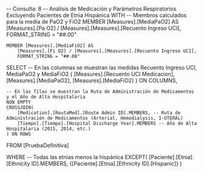 

-- Consulta: 8
--  Análisis de Medicación y Parámetros Respiratorios Excluyendo Pacientes de Etnia Hispánica
WITH 
    -- Miembros calculados para la media de PaO2 y FiO2
    MEMBER [Measures].[MediaPaO2] AS
        [Measures].[Pa O2] / [Measures].[Measures].[Recuento Ingreso UCI],
        FORMAT_STRING = "##.00"
        
    MEMBER [Measures].[MediaFiO2] AS
        [Measures].[Fi O2] / [Measures].[Measures].[Recuento Ingreso UCI],
        FORMAT_STRING = "##.00"

SELECT 
    -- En las columnas se muestran las medidas Recuento Ingreso UCI, MediaPaO2 y MediaFiO2
    { 
        [Measures].[Recuento UCI Medicacion],
        [Measures].[MediaPaO2],
        [Measures].[MediaFiO2]
    } ON COLUMNS,
    
    -- En las filas se muestran la Ruta de Administración de Medicamentos y el Año de Alta Hospitalaria
    NON EMPTY 
    CROSSJOIN(
        [Medication].[RoutaMed].[Route Admin ID].MEMBERS, -- Ruta de Administración de Medicamentos (Arterial, Hemodialysis, I-UTERAL)
        [Tiempo].[Tiempo].[Hospital Discharge Year].MEMBERS -- Año de Alta Hospitalaria (2015, 2014, etc.)
    ) ON ROWS
FROM 
    [PruebaDefinitiva]

WHERE 
    -- Todas las etnias menos la hispánica
    EXCEPT(
        [Paciente].[Etnia].[Ethnicity ID].MEMBERS,
        {[Paciente].[Etnia].[Ethnicity ID].[Hispanic]}
    )
